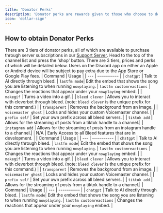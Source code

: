 ```yaml
---
title: 'Donator Perks'
description: 'Donator perks are rewards given to those who choose to donate to Bleed.'
icon: 'dollar-sign'
---
```

## How to obtain Donator Perks
There are 3 tiers of donator perks, all of which are available to purchase through server subscriptions in our [Support Server](https://discord.gg/bleed). Head to the top of the channel list and press the 'shop' button. There are 3 tiers, prices and perks of which will be detailed below. 
<Warning>Users on the Discord app on either an Apple or Android device will be subject to pay extra due to the App Store or Google Play fees.</Warning>
<Tabs>
  <Tab title="Tier 3 - $24.99">
| Command | Usage |
| --- | ----------- |
| `chatgpt` | Talk to AI directly through bleed. 
| `lastfm mode`| Edit the embed that shows the song you are listening to when running `nowplaying`.
| `lastfm customreactions` | Changes the reactions that appear under your `nowplaying` embed. |
| `makegif` | Turns a video into a gif. |
| `bleed clever` | Allows you to interact with cleverbot through bleed. (note: `bleed clever` is the unique prefix for this command.) |
| `transparent` | Removes the background from an image. |
| `voicemaster ghost` | Locks and hides your custom Voicemaster channel. |
| `prefix self` | Set your own prefix across all bleed servers. |
| `tiktok add` | Allows for the streaming of posts from a tiktok handle to a channel.|
| `instagram add` | Allows for the streaming of posts from an instagram handle to a channel.|
| N/A | Early Access to all Bleed features that are in development. |
  </Tab>
  <Tab title="Tier 2 - $9.99">
| Command | Usage |
| --- | ----------- |
| `chatgpt` | Talk to AI directly through bleed. 
| `lastfm mode`| Edit the embed that shows the song you are listening to when running `nowplaying`.
| `lastfm customreactions` | Changes the reactions that appear under your `nowplaying` embed. |
| `makegif` | Turns a video into a gif. |
| `bleed clever` | Allows you to interact with cleverbot through bleed. (note: `bleed clever` is the unique prefix for this command.) |
| `transparent` | Removes the background from an image. |
| `voicemaster ghost` | Locks and hides your custom Voicemaster channel. |
| `prefix self` | Set your own prefix across all bleed servers. |
| `tiktok add` | Allows for the streaming of posts from a tiktok handle to a channel.|
  </Tab>
  <Tab title="Tier 1 - $4.99">
| Command | Usage |
| --- | ----------- |
| `chatgpt` | Talk to AI directly through bleed. 
| `lastfm mode`| Edit the embed that shows the song you are listening to when running `nowplaying`.
| `lastfm customreactions` | Changes the reactions that appear under your `nowplaying` embed. |
  </Tab>
</Tabs>




